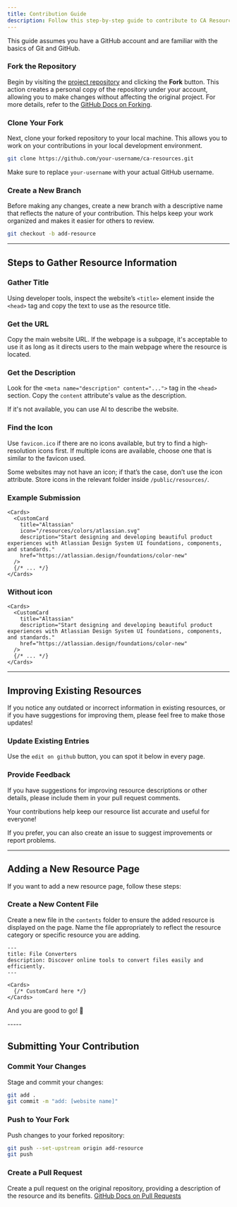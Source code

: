 ```yaml
---
title: Contribution Guide
description: Follow this step-by-step guide to contribute to CA Resources and help us enhance our community-driven project!
---
```


<Callout type="warn">

This guide assumes you have a GitHub account and are familiar with the basics of Git and GitHub.

</Callout>

<Steps>

<Step>

### Fork the Repository

Begin by visiting the [project repository](https://github.com/bryan308/ca-resources) and clicking the **Fork** button. This action creates a personal copy of the repository under your account, allowing you to make changes without affecting the original project. For more details, refer to the [GitHub Docs on Forking](https://docs.github.com/en/get-started/quickstart/fork-a-repo).

</Step>
<Step>

### Clone Your Fork

Next, clone your forked repository to your local machine. This allows you to work on your contributions in your local development environment.

```bash
git clone https://github.com/your-username/ca-resources.git
```

<Callout type="warn">

Make sure to replace `your-username` with your actual GitHub username.

</Callout>

</Step>
<Step>

### Create a New Branch

Before making any changes, create a new branch with a descriptive name that reflects the nature of your contribution. This helps keep your work organized and makes it easier for others to review.

```bash
git checkout -b add-resource
```

</Step>

</Steps>

-----

## Steps to Gather Resource Information

<Steps>

<Step>

### Gather Title

Using developer tools, inspect the website’s `<title>` element inside the `<head>` tag and copy the text to use as the resource title.

<ImageSection 
  src="/contribution-images/gather-title.png"
  alt="gather title"
  width={580}
  height={333} 
  subtitle="gather title"
/>

</Step>

<Step>

### Get the URL

Copy the main website URL. If the webpage is a subpage, it's acceptable to use it as long as it directs users to the main webpage where the resource is located.

</Step>

<Step>

### Get the Description

Look for the `<meta name="description" content="...">` tag in the `<head>` section. Copy the `content` attribute's value as the description.

<ImageSection 
  src="/contribution-images/gather-description.png"
  alt="gather description"
  width={576}
  height={334}
  subtitle="gather description"
/>

If it's not available, you can use AI to describe the website.

</Step>

<Step>

### Find the Icon

Use `favicon.ico` if there are no icons available, but try to find a high-resolution icons first. If multiple icons are available, choose one that is similar to the favicon used. 

Some websites may not have an icon; if that’s the case, don’t use the icon attribute. Store icons in the relevant folder inside `/public/resources/`.

<Files>
<Folder name="public" defaultOpen>

<Folder name="resources" defaultOpen>

<Folder name="colors">
  <File name="coolors.png" />
</Folder>

<Folder name="icons">
  <File name="svgmix.png" />
</Folder>

<Folder name="learnwebdev">
  <File name="mdn.png" />
</Folder>

</Folder>

</Folder>
</Files>

</Step>

</Steps>

### Example Submission

```mdx
<Cards>
  <CustomCard
    title="Altassian"
    icon="/resources/colors/atlassian.svg"
    description="Start designing and developing beautiful product experiences with Atlassian Design System UI foundations, components, and standards."
    href="https://atlassian.design/foundations/color-new"
  />
  {/* ... */}
</Cards>
```

### Without icon
```mdx
<Cards>
  <CustomCard
    title="Altassian"
    description="Start designing and developing beautiful product experiences with Atlassian Design System UI foundations, components, and standards."
    href="https://atlassian.design/foundations/color-new"
  />
  {/* ... */}
</Cards>
```

---

## Improving Existing Resources

If you notice any outdated or incorrect information in existing resources, or if you have suggestions for improving them, please feel free to make those updates!

### Update Existing Entries  

Use the `edit on github` button, you can spot it below in every page.

### Provide Feedback

If you have suggestions for improving resource descriptions or other details, please include them in your pull request comments.

Your contributions help keep our resource list accurate and useful for everyone!

If you prefer, you can also create an issue to suggest improvements or report problems.

-----

## Adding a New Resource Page

If you want to add a new resource page, follow these steps:

<Steps>

<Step>

### Create a New Content File

Create a new file in the `contents` folder to ensure the added resource is displayed on the page. Name the file appropriately to reflect the resource category or specific resource you are adding.

<Files>
<Folder name="contents" defaultOpen>

<Folder name="resources" defaultOpen>

<File name="file-converters.mdx" />

</Folder>

</Folder>
</Files>


</Step>

<Step>

```mdx title="file-converters.mdx"
---
title: File Converters
description: Discover online tools to convert files easily and efficiently.
---

<Cards>
  {/* CustomCard here */}
</Cards>

```

And you are good to go! 🎉

</Step>

</Steps>
-----

## Submitting Your Contribution

<Steps>

<Step>

### Commit Your Changes

Stage and commit your changes:

```bash
git add .
git commit -m "add: [website name]"
```

</Step>

<Step>

### Push to Your Fork

Push changes to your forked repository:

```bash
git push --set-upstream origin add-resource
git push
```

</Step>

<Step>

### Create a Pull Request

Create a pull request on the original repository, providing a description of the resource and its benefits. [GitHub Docs on Pull Requests](https://docs.github.com/en/get-started/quickstart/contributing-to-projects)

</Step>

</Steps>
